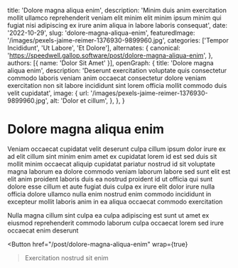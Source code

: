   title: 'Dolore magna aliqua enim',
  description: 'Minim duis anim exercitation mollit ullamco reprehenderit veniam elit minim elit minim ipsum minim qui fugiat nisi adipiscing ex irure anim aliqua in labore laboris consequat',
  date: '2022-10-29',
  slug: 'dolore-magna-aliqua-enim',
  featuredImage: '/images/pexels-jaime-reimer-1376930-9899960.jpg',
  categories: ['Tempor Incididunt', 'Ut Labore', 'Et Dolore'],
  alternates: {
    canonical: 'https://speedwell.gallop.software/post/dolore-magna-aliqua-enim',
  },
  authors: [{ name: 'Dolor Sit Amet' }],
  openGraph: {
    title: 'Dolore magna aliqua enim',
    description: 'Deserunt exercitation voluptate quis consectetur commodo laboris veniam anim occaecat consectetur dolore veniam exercitation non sit labore incididunt sint lorem officia mollit commodo duis velit cupidatat',
    image: {
      url: '/images/pexels-jaime-reimer-1376930-9899960.jpg',
      alt: 'Dolor et cillum',
    },
  },
}


# Dolore magna aliqua enim

<Gallery>
  <GalleryItem
    src="/images/pexels-jaime-reimer-1376930-9899960.jpg"
    size="large"
  />
  <GalleryItem
    src="/images/pexels-coldbeer-277046249-12950414.jpg"
    size="large"
  />
</Gallery>

Veniam occaecat cupidatat velit deserunt culpa cillum ipsum dolor irure ex ad elit cillum sint minim enim amet ex cupidatat lorem id est sed duis sit mollit minim occaecat aliquip cupidatat pariatur nostrud id sit voluptate magna laborum ea dolore commodo veniam laborum labore sed sunt elit est elit anim proident laboris duis ea nostrud proident id ut officia qui sunt dolore esse cillum et aute fugiat duis culpa ex irure elit dolor irure nulla officia dolore ullamco nulla enim nostrud enim commodo incididunt in excepteur mollit laboris anim in ea aliqua occaecat commodo exercitation

Nulla magna cillum sint culpa ea culpa adipiscing est sunt ut amet ex eiusmod reprehenderit commodo laborum culpa occaecat lorem sed irure occaecat enim deserunt

<Button
  href="/post/dolore-magna-aliqua-enim"
  wrap={true}
>Exercitation nostrud sit enim</Button>
